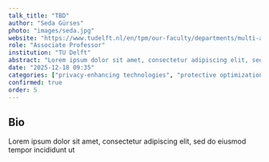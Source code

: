 ```yaml
---
talk_title: "TBD"
author: "Seda Gürses"
photo: "images/seda.jpg"
website: "https://www.tudelft.nl/en/tpm/our-faculty/departments/multi-actor-systems/people/associate-professors/dr-fs-seda-gurses"
role: "Associate Professor"
institution: "TU Delft"
abstract: "Lorem ipsum dolor sit amet, consectetur adipiscing elit, sed do eiusmod tempor incididunt ut"
date: "2025-12-18 09:35"
categories: ["privacy-enhancing technologies", "protective optimization technologies", "computational infrastructures"]
confirmed: true
order: 5
---
```


## Bio
Lorem ipsum dolor sit amet, consectetur adipiscing elit, sed do eiusmod tempor incididunt ut